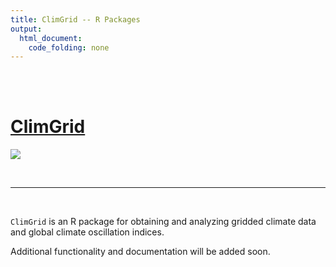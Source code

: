 ```yaml
---
title: ClimGrid -- R Packages
output: 
  html_document:
    code_folding: none
---
```


<br><br>

# [ClimGrid <i class="fa fa-github"></i>](https://github.com/camposfa/ClimGrid)

![](figures/r-packages/ClimGrid.jpg)

<br>
<hr>
<br>

`ClimGrid` is an R package for obtaining and analyzing gridded climate data and global climate oscillation indices.

Additional functionality and documentation will be added soon.
